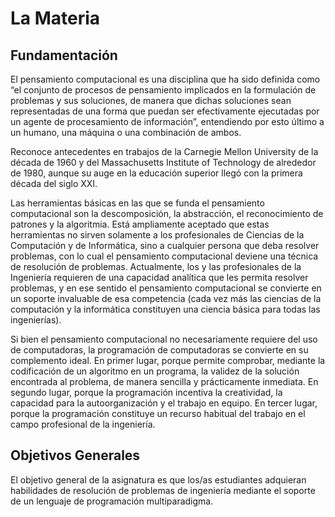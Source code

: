 # La Materia

## Fundamentación 
El pensamiento computacional es una disciplina que ha sido definida como “el conjunto de procesos de pensamiento implicados en la formulación de problemas y sus soluciones, de manera que dichas soluciones sean representadas de una forma que puedan ser efectivamente ejecutadas por un agente de procesamiento de información”, entendiendo por esto último a un humano, una máquina o una
combinación de ambos.

Reconoce antecedentes en trabajos de la Carnegie Mellon University de la década de 1960 y del Massachusetts Institute of Technology de alrededor de 1980, aunque su auge en la educación superior llegó con la primera década del siglo XXI.

Las herramientas básicas en las que se funda el pensamiento computacional son la descomposición, la abstracción, el reconocimiento de patrones y la algoritmia. Está ampliamente aceptado que estas herramientas no sirven solamente a los profesionales de Ciencias de la Computación y de Informática, sino a cualquier persona que deba resolver problemas, con lo cual el pensamiento computacional deviene una técnica de resolución de problemas. Actualmente, los y las profesionales de la Ingeniería requieren de una capacidad analítica que les permita resolver problemas, y en ese sentido el pensamiento computacional se convierte en un soporte invaluable de esa competencia (cada vez más las ciencias de la computación y la informática constituyen una ciencia básica para todas las ingenierías).

Si bien el pensamiento computacional no necesariamente requiere del uso de computadoras, la programación de computadoras se convierte en su complemento ideal. En primer lugar, porque permite comprobar, mediante la codificación de un algoritmo en un programa, la validez de la solución encontrada al problema, de manera sencilla y prácticamente inmediata. En segundo lugar, porque la programación incentiva la creatividad, la capacidad para la autoorganización y el trabajo en equipo. En tercer lugar, porque la programación constituye un recurso habitual del trabajo en el campo profesional de la ingeniería.

## Objetivos Generales
El objetivo general de la asignatura es que los/as estudiantes adquieran habilidades de resolución de problemas de ingeniería mediante el soporte de un lenguaje de programación multiparadigma.